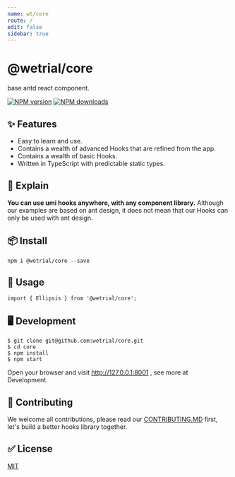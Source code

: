 ```yaml
---
name: wt/core
route: /
edit: false
sidebar: true
---
```


# @wetrial/core

base antd react component.

[![NPM version][image-1]][1] [![NPM downloads][image-2]][2]

## ✨ Features

- Easy to learn and use.
- Contains a wealth of advanced Hooks that are refined from the app.
- Contains a wealth of basic Hooks.
- Written in TypeScript with predictable static types.

## 📣 Explain

**You can use umi hooks anywhere, with any component library.**
Although our examples are based on ant design, it does not mean that our Hooks can only be used with ant design.

## 📦 Install

```
npm i @wetrial/core --save
```

## 🔨 Usage

```
import { Ellipsis } from '@wetrial/core';
```

## 🖥 Development

```
$ git clone git@github.com:wetrial/core.git
$ cd core
$ npm install
$ npm start
```

Open your browser and visit http://127.0.0.1:8001 , see more at Development.

## 🤝 Contributing

We welcome all contributions, please read our [CONTRIBUTING.MD](https://github.com/wetrial/core/blob/master/CONTRIBUTING.MD) first, let's build a better hooks library together.

## ✅ License

[MIT](https://github.com/umijs/umi/blob/master/LICENSE)

[1]: https://www.npmjs.com/package/wetrial/core
[2]: https://npmjs.org/package/wetrial/core
[image-1]: https://img.shields.io/npm/v/wetrial/core.svg?style=flat
[image-2]: https://img.shields.io/npm/dm/wetrial/core.svg?style=flat
